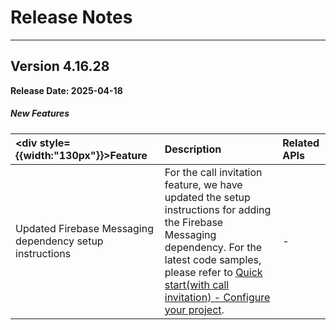 # Release Notes

---

## Version 4.16.28

**Release Date: 2025-04-18**

<h5>New Features</h5>

| <div style={{width:"130px"}}>Feature</div> | Description | Related APIs |
| :------------------------------------------ | :----------- | :------------ |
| Updated Firebase Messaging dependency setup instructions | For the call invitation feature, we have updated the setup instructions for adding the Firebase Messaging dependency. For the latest code samples, please refer to [Quick start(with call invitation) - Configure your project](./Quick%20start%20(with%20call%20invitation).mdx#configure-your-project). | - |